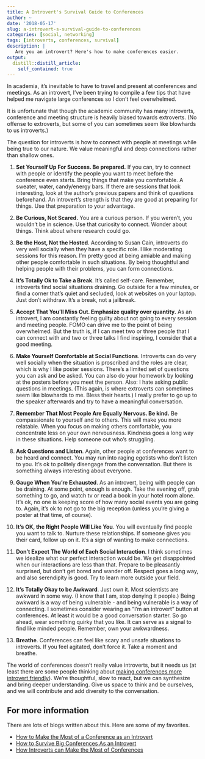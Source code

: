 ```yaml
---
title: A Introvert's Survival Guide to Conferences
author: ~
date: '2018-05-17'
slug: a-introvert-s-survival-guide-to-conferences
categories: [social, networking]
tags: [introverts, conferences, survival]
description: |
   Are you an introvert? Here's how to make conferences easier.   
output:
  distill::distill_article:
    self_contained: true
---
```


In academia, it’s inevitable to have to travel and present at conferences and meetings. As an introvert, I've been trying to compile a few tips that have helped me navigate large conferences so I don’t feel overwhelmed. 

It is unfortunate that though the academic community has many introverts, conference and meeting structure is heavily biased towards extroverts. (No offense to extroverts, but some of you can sometimes seem like blowhards to us introverts.) 

The question for introverts is how to connect with people at meetings while being true to our nature. We value meaningful and deep connections rather than shallow ones.

1. **Set Yourself Up For Success. Be prepared.** If you can, try to connect with people or identify the people you want to meet before the conference even starts. Bring things that make you comfortable. A sweater, water, candy/energy bars. If there are sessions that look interesting, look at the author’s previous papers and think of questions beforehand. An introvert’s strength is that they are good at preparing for things. Use that preparation to your advantage.

1. **Be Curious, Not Scared.** You are a curious person. If you weren’t, you wouldn’t be in science. Use that curiosity to connect. Wonder about things. Think about where research could go.

1.  **Be the Host, Not the Hosted**. According to Susan Cain, introverts do very well socially when they have a specific role. I like moderating sessions for this reason. I’m pretty good at being amiable and making other people comfortable in such situations. By being thoughtful and helping people with their problems, you can form connections.

1. **It’s Totally Ok to Take a Break**. It’s called self-care. Remember, introverts find social situations draining. Go outside for a few minutes, or find a corner that’s quiet and secluded, look at websites on your laptop. Just don’t withdraw. It’s a break, not a jailbreak.

1. **Accept That You’ll Miss Out. Emphasize quality over quantity.** As an introvert, I am constantly feeling guilty about not going to every session and meeting people. FOMO can drive me to the point of being overwhelmed. But the truth is, if I can meet two or three people that I can connect with and two or three talks I find inspiring, I consider that a good meeting.

1. **Make Yourself Comfortable at Social Functions**.  Introverts can do very well socially when the situation is proscribed and the roles are clear, which is why I like poster sessions. There’s a limited set of questions you can ask and be asked. You can also do your homework by looking at the posters before you meet the person. Also: I hate asking public questions in meetings. (This again, is where extroverts can sometimes seem like blowhards to me. Bless their hearts.) I really prefer to go up to the speaker afterwards and try to have a meaningful conversation. 

1. **Remember That Most People Are Equally Nervous. Be kind.** Be compassionate to yourself and to others. This will make you more relatable. When you focus on making others comfortable, you concentrate less on your own nervousness. Kindness goes a long way in these situations. Help someone out who’s struggling. 

1. **Ask Questions and Listen**. Again, other people at conferences want to be heard and connect. You may run into raging egotists who don’t listen to you. It’s ok to politely disengage from the conversation. But there is something always interesting about everyone.

1. **Gauge When You’re Exhausted**. As an introvert, being with people can be draining. At some point, enough is enough. Take the evening off, grab something to go, and watch tv or read a book in your hotel room alone. It’s ok, no one is keeping score of how many social events you are going to. Again, it’s ok to not go to the big reception (unless you’re giving a poster at that time, of course). 

1.  **It’s OK, the Right People Will Like You**.  You will eventually find people you want to talk to. Nurture these relationships. If someone gives you their card, follow up on it. It’s a sign of wanting to make connections.

1. **Don’t Expect The World of Each Social Interaction**. I think sometimes we idealize what our perfect interaction would be. We get disappointed when our interactions are less than that. Prepare to be pleasantly surprised, but don’t get bored and wander off. Respect goes a long way, and also serendipity is good. Try to learn more outside your field.

1. **It’s Totally Okay to be Awkward**. Just own it. Most scientists are awkward in some way.  (I know that I am, stop denying it people.) Being awkward is a way of being vulnerable - and being vulnerable is a way of connecting. I sometimes consider wearing an “I’m an introvert” button at conferences. At least it would be a good conversation starter. So go ahead, wear something quirky that you like. It can serve as a signal to find like minded people. Remember, own your awkwardness.

1. **Breathe**.  Conferences can feel like scary and unsafe situations to introverts. If you feel agitated, don’t force it. Take a moment and breathe. 

The world of conferences doesn’t really value introverts, but it needs us (at least there are some people thinking about [making conferences more introvert friendly](https://scientistseessquirrel.wordpress.com/2018/03/15/making-a-conference-introvert-friendly/)). We’re thoughtful, slow to react, but we can synthesize and bring deeper understanding. Give us space to think and be ourselves, and we will contribute and add diversity to the conversation. 

## For more information

There are lots of blogs written about this. Here are some of my favorites.

- [How to Make the Most of a Conference as an Introvert](https://www.theconfusedmillennial.com/conference-introvert/)
- [How to Survive Big Conferences As an Introvert](https://www.lifehack.org/articles/communication/how-to-survive-big-conferences-as-an-introvert.html)
- [How Introverts can Make the Most of Conferences](https://hbr.org/2015/10/how-introverts-can-make-the-most-of-conferences)

